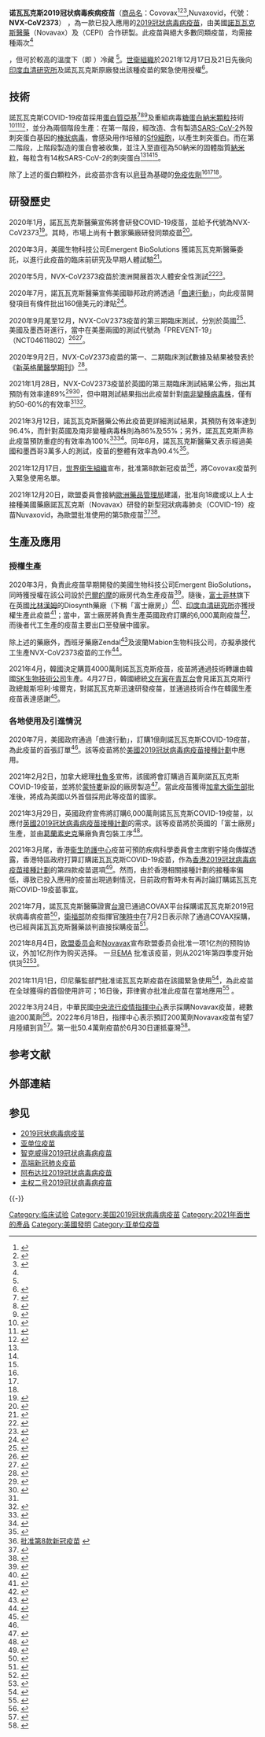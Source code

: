 {{noteTA
|T = zh-cn:诺瓦瓦克斯2019冠状病毒病疫苗; zh-hk:諾瓦瓦克斯2019冠狀病毒病疫苗; zh-mo:諾瓦瓦克斯2019冠狀病毒病疫苗; zh-tw:諾瓦瓦克斯嚴重特殊傳染性肺炎疫苗; zh-sg:诺瓦瓦克斯2019冠状病毒疾病疫苗; zh-my:诺瓦瓦克斯2019冠状病毒病疫苗;
|G1=ME
|G2=TO
}}
{{Infobox drug
| Verifiedfields     = 
| verifiedrevid      = 
| drug_name          = 
| INN                = 
| type               = 疫苗
| image              = 
| alt                = 
| caption            = 
| target             = [[嚴重急性呼吸綜合症冠狀病毒2型|SARS-CoV-2]]
| vaccine_type 	= [[蛋白質亞基|蛋白質亞基]]疫苗
<!-- Clinical data -->
| pronounce          = 
| tradename          = Covovax<ref name="covovax"/>,Nuvaxovid
| Drugs.com          = 
| MedlinePlus        = 
| licence_EU         = 
| licence_US         = 
| pregnancy_AU       = <!-- A/B1/B2/B3/C/D/X -->
| pregnancy_category = 
| legal_AU           = <!-- S2, S3, S4, S5, S6, S7, S8, S9 or Unscheduled-->
| legal_AU_comment   = 
| legal_BR           = <!-- OTC, A1, A2, A3, B1, B2, C1, C2, C3, C4, C5, D1, D2, E, F-->
| legal_BR_comment   = 
| legal_CA           = <!-- OTC, Rx-only, Schedule I, II, III, IV, V, VI, VII, VIII -->
| legal_UK           = <!-- GSL, P, POM, CD, CD Lic, CD POM, CD No Reg POM, CD (Benz) POM, CD (Anab) POM or CD Inv POM -->
| legal_US           = <!-- OTC / Rx-only / Schedule I, II, III, IV, V -->
| legal_UN           = <!-- N I, II, III, IV / P I, II, III, IV-->
| legal_NZ           = <!--Class A, B, C -->
| legal_status       = 
| routes_of_administration = [[肌肉注射|肌肉注射]]
<!-- Identifiers -->
| CAS_number         = 
| ATCvet             = 
| ATC_prefix         = None <!-- scheduled to be J07BX03 in 2022 -->
| ATC_suffix         = 
| PubChem            = 
| DrugBank           = DB15810
| synonyms          = NVX-CoV2373
}}
'''诺瓦瓦克斯2019冠状病毒疾病疫苗'''（[[商品名|商品名]]：Covovax<ref name="covovax">{{cite news|title=Covovax trials begin in India, launch hopefully in September: Adar Poonawalla|url=https://www.indiatoday.in/coronavirus-outbreak/vaccine-updates/story/covovax-trials-begin-in-india-serum-institute-novavax-adar-poonawalla-1784381-2021-03-27|access-date=2021-03-28|publisher=[[India_Today|India Today]]|date=2021-03-27|archive-date=2021-05-14|archive-url=https://web.archive.org/web/20210514153621/https://www.indiatoday.in/coronavirus-outbreak/vaccine-updates/story/covovax-trials-begin-in-india-serum-institute-novavax-adar-poonawalla-1784381-2021-03-27|dead-url=no}}</ref><ref>{{cite news|title=Hope to launch Covovax by September, says Serum Institute CEO|url=https://www.livemint.com/companies/news/hope-to-launch-covovax-by-september-says-serum-institute-ceo-11616834205232.html|access-date=2021-03-28|work=mint|date=2021-03-27|archive-date=2021-05-13|archive-url=https://web.archive.org/web/20210513082056/https://www.livemint.com/companies/news/hope-to-launch-covovax-by-september-says-serum-institute-ceo-11616834205232.html|dead-url=no}}</ref><ref>{{Cite journal|title=Novavax’s fridge-friendly vaccine impresses|url=http://www.nature.com/articles/s41587-021-00991-8|date=2021-07|journal=Nature Biotechnology|issue=7|doi=10.1038/s41587-021-00991-8|volume=39|pages=784–784|language=en|issn=1087-0156|access-date=2021-08-30|archive-date=2021-07-27|archive-url=https://web.archive.org/web/20210727194842/https://www.nature.com/articles/s41587-021-00991-8|dead-url=no}}</ref>,Nuvaxovid，代號： '''NVX-CoV2373'''） ，為一款已投入應用的[[2019冠狀病毒病疫苗|2019冠狀病毒病疫苗]]，由美國[[諾瓦瓦克斯醫藥|諾瓦瓦克斯醫藥]]（Novavax）及{{link-en|流行病預防創新聯盟|Coalition for Epidemic Preparedness Innovations}}（CEPI）合作研製。此疫苗與絕大多數同類疫苗，均需接種兩次<ref name="doi 10.1126/science.abg8101">{{Cite journal|title=Novavax vaccine delivers 89% efficacy against COVID-19 in U.K.—but is less potent in South Africa|url=https://www.sciencemag.org/news/2021/01/novavax-vaccine-delivers-89-efficacy-against-covid-19-uk-less-potent-south-africa|last=Wadman|first=Meredith|date=2021-01-28|journal=Science|doi=10.1126/science.abg8101|issn=0036-8075|access-date=2021-08-30|archive-date=2021-05-25|archive-url=https://web.archive.org/web/20210525001826/https://www.sciencemag.org/news/2021/01/novavax-vaccine-delivers-89-efficacy-against-covid-19-uk-less-potent-south-africa|dead-url=no}}</ref>，但可於較高的溫度下（即 {{convert|2|to|8|C|F}}）冷藏<!-- (36°F to 46°F) --><ref name="BBC 20210108" />。[[世衛組織|世衛組織]]於2021年12月17日及21日先後向[[印度血清研究所|印度血清研究所]]及諾瓦瓦克斯原廠發出該種疫苗的緊急使用授權<ref name="WHO諾瓦瓦克斯疫苗">{{cite news |title=世卫组织将第十种新冠疫苗列入紧急使用清单 |url=https://news.un.org/zh/story/2021/12/1096432 |accessdate=2022-01-01 |work=聯合國新聞 |date=2021-12-21}}</ref>。

== 技術 ==
諾瓦瓦克斯COVID-19疫苗採用[[蛋白質亞基|蛋白質亞基]]<ref name=":1">{{cite journal | vauthors = Wadman M | title = The long shot | journal = Science | volume = 370 | issue = 6517 | pages = 649–653 | date = November 2020 | pmid = 33154120 | doi = 10.1126/science.370.6517.649 | bibcode = 2020Sci...370..649W | doi-access = free }}</ref><ref name=":2">{{cite journal|vauthors=Wadman M|date=2020-12-28|title=Novavax launches pivotal U.S. trial of dark horse COVID-19 vaccine after manufacturing delays|url=https://www.sciencemag.org/news/2020/12/novavax-launches-pivotal-us-trial-dark-horse-covid-19-vaccine-after-manufacturing|journal=Science|doi=10.1126/science.abg3441|access-date=2021-04-05|archive-date=2021-05-13|archive-url=https://web.archive.org/web/20210513165035/https://www.sciencemag.org/news/2020/12/novavax-launches-pivotal-us-trial-dark-horse-covid-19-vaccine-after-manufacturing|dead-url=no}}</ref><ref name="Novavax">{{cite news |vauthors=Parekh N |title=Novavax: A SARS-CoV-2 Protein Factory to Beat COVID-19. |url=https://fancycomma.com/2020/07/24/novavax-protein-subunit-covid-19-vaccine/ |access-date=2020-07-24 |date=2020-07-24 |archive-date=2020-11-22 |archive-url=https://web.archive.org/web/20201122040118/https://fancycomma.com/2020/07/24/novavax-protein-subunit-covid-19-vaccine/ |dead-url=no }}</ref>及重組病毒[[糖蛋白|糖蛋白]][[納米顆粒|納米顆粒]]技術<ref>{{Cite journal|title=COVID-19 Vaccine Frontrunners and Their Nanotechnology Design|url=https://www.ncbi.nlm.nih.gov/pmc/articles/PMC7553041/|last=Chung|first=Young Hun|last2=Beiss|first2=Veronique|date=2020-10-09|journal=ACS Nano|doi=10.1021/acsnano.0c07197|issn=1936-0851|pmc=7553041|pmid=33034449|last3=Fiering|first3=Steven N.|last4=Steinmetz|first4=Nicole F.|access-date=2021-08-30|archive-date=2021-10-19|archive-url=https://web.archive.org/web/20211019082803/https://www.ncbi.nlm.nih.gov/pmc/articles/PMC7553041/|dead-url=no}}</ref><ref>{{cite journal | vauthors = Medhi R, Srinoi P, Ngo N, Tran HV, Lee TR |date=2020-09-25 |title=Nanoparticle-Based Strategies to Combat COVID-19 |journal=ACS Applied Nano Materials |volume=3 |issue=9 |pages=8557–8580 |doi=10.1021/acsanm.0c01978 |pmc=7482545 }}</ref><ref name=":3">{{cite web|title=Urgent global health needs addressed by Novavax|url=https://www.novavax.com/our-unique-technology|access-date=2021-01-30|website=Novavax|archive-url=https://web.archive.org/web/20210512090816/https://www.novavax.com/our-unique-technology|archive-date=2021-05-12|dead-url=no}}</ref>，並分為兩個階段生產：在第一階段，經改造、含有製造[[SARS-CoV-2|SARS-CoV-2]]外殼刺突蛋白基因的[[棒狀病毒科|棒狀病毒]]，會感染用作培殖的[[Sf9細胞|Sf9細胞]]，以產生刺突蛋白。而在第二階段，上階段製造的蛋白會被收集，並注入至直徑為50納米的固體脂質[[納米顆粒|納米粒]]，每粒含有14枚SARS-CoV-2的刺突蛋白<ref name=":1" /><ref name=":2" /><ref name=":3" />。

除了上述的蛋白顆粒外，此疫苗亦含有以[[皂苷|皂苷]]為基礎的[[免疫佐劑|免疫佐劑]]<ref name=":1" /><ref name=":2" /><ref name=":3" />。

== 研發歷史 ==
2020年1月，諾瓦瓦克斯醫藥宣佈將會研發COVID-19疫苗，並給予代號為NVX-CoV2373<ref name="gilgore">{{cite news |vauthors=Gilgore S |title=Novavax is working to advance a potential coronavirus vaccine. So are competitors. |url=https://www.bizjournals.com/washington/news/2020/02/26/novavax-is-moving-forward-with-a.html |work=Washington Business Journal |access-date=2020-03-06 |date=2020-02-26 |archive-date=2020-03-16 |archive-url=https://web.archive.org/web/20200316041227/https://www.bizjournals.com/washington/news/2020/02/26/novavax-is-moving-forward-with-a.html |dead-url=no }}</ref>。其時，市場上尚有十數家藥廠研發同類疫苗<ref name="milken">{{cite web |title=COVID-19 vaccine tracker (click on 'Vaccines' tab) |url=https://docs.google.com/spreadsheets/d/16DbPhF9OD0MHHtCR12of6yUcfiRzP_-XGkynEbnipds/htmlview?pru=AAABchldaXU*ZWdU7a75RG6u_cw8QpEBhw# |publisher=Milken Institute |access-date=2020-05-12 |date=2020-05-11 |lay-url=https://milkeninstitute.org/covid-19-tracker |archive-date=2020-06-06 |archive-url=https://web.archive.org/web/20200606220149/https://docs.google.com/spreadsheets/d/16DbPhF9OD0MHHtCR12of6yUcfiRzP_-XGkynEbnipds/htmlview?pru=AAABchldaXU*ZWdU7a75RG6u_cw8QpEBhw |dead-url=no }}</ref>。

2020年3月，美國生物科技公司Emergent BioSolutions 獲諾瓦瓦克斯醫藥委託，以進行此疫苗的臨床前研究及早期人體試驗<ref>{{cite news|url=https://www.bizjournals.com/washington/news/2020/03/10/novavax-s-coronavirus-vaccine-program-is-getting.html|title=Novavax's coronavirus vaccine program is getting some help from Emergent BioSolutions|vauthors=Gilgore S|date=2020-03-10|work=Washington Business Journal|access-date=2020-03-10|archive-date=2020-04-09|archive-url=https://web.archive.org/web/20200409200636/https://www.bizjournals.com/washington/news/2020/03/10/novavax-s-coronavirus-vaccine-program-is-getting.html|dead-url=no}}</ref>。 

2020年5月，NVX-CoV2373疫苗於澳洲開展首次人體安全性測試<ref name=fp>{{cite news|title=Novavax scores $384M deal, CEPI's largest ever, to fund coronavirus vaccine work|vauthors=Sagonowsky E|url=https://www.fiercepharma.com/vaccines/novavax-scores-cepi-s-largest-award-up-to-384m-to-support-covid-19-vaccine-work|work=FiercePharma|date=2020-05-11|access-date=2020-05-12|archive-date=2020-05-16|archive-url=https://web.archive.org/web/20200516215744/https://www.fiercepharma.com/vaccines/novavax-scores-cepi-s-largest-award-up-to-384m-to-support-covid-19-vaccine-work|dead-url=no}}</ref><ref>{{cite web|title=Novavax starts clinical trial of its coronavirus vaccine candidate|url=https://www.cnbc.com/2020/05/25/novavax-starts-phase-1-clinical-trial-of-coronavirus-vaccine-candidate.html|date=2020-05-25|publisher=CNBC|access-date=2020-05-26|archive-date=2020-05-26|archive-url=https://web.archive.org/web/20200526013622/https://www.cnbc.com/2020/05/25/novavax-starts-phase-1-clinical-trial-of-coronavirus-vaccine-candidate.html|dead-url=no}}</ref>。

2020年7月，諾瓦瓦克斯醫藥宣佈美國聯邦政府將透過「[[曲速行動|曲速行動]]」，向此疫苗開發項目有條件批出160億美元的津貼<ref name=":0">{{cite news|vauthors=Steenhuysen J|date=2020-07-07|title=U.S. government awards Novavax $1.6 billion for coronavirus vaccine|work=Reuters|url=https://www.reuters.com/article/us-health-coronavirus-novavax-idUSKBN248182|access-date=2020-09-15|archive-date=2020-09-14|archive-url=https://web.archive.org/web/20200914213046/https://www.reuters.com/article/us-health-coronavirus-novavax-idUSKBN248182|dead-url=no}}</ref>。

2020年9月尾至12月，NVX-CoV2373疫苗的第三期臨床測試，分別於英國<ref>{{cite news|vauthors=Thomas K, Zimmer C|date=2020-09-24|title=Novavax Enters Final Stage of Coronavirus Vaccine Trials|work=The New York Times|url=https://www.nytimes.com/2020/09/24/health/covid-19-vaccine-novavax.html|access-date=2020-09-28|issn=0362-4331|archive-date=2020-09-28|archive-url=https://web.archive.org/web/20200928031642/https://www.nytimes.com/2020/09/24/health/covid-19-vaccine-novavax.html|dead-url=no}}</ref>、美國及墨西哥進行，當中在美墨兩國的測試代號為「PREVENT-19」（NCT04611802）<ref>{{ClinicalTrialsGov|NCT04611802|A Study Looking at the Efficacy, Immune Response, and Safety of a COVID-19 Vaccine in Adults at Risk for SARS-CoV-2}}</ref>{{Full citation needed|date=February 2021}}<ref>{{cite web | title=Phase 3 trial of Novavax investigational COVID-19 vaccine opens | website=National Institutes of Health (NIH) | date=2020-12-28 | url=https://www.nih.gov/news-events/news-releases/phase-3-trial-novavax-investigational-covid-19-vaccine-opens | access-date=2020-12-28 | archive-date=2021-01-19 | archive-url=https://web.archive.org/web/20210119074047/https://www.nih.gov/news-events/news-releases/phase-3-trial-novavax-investigational-covid-19-vaccine-opens | dead-url=no }}</ref>。

2020年9月2日，NVX-CoV2373疫苗的第一、二期臨床測試數據及結果被發表於《[[新英格兰医学杂志|新英格蘭醫學期刊]]》<ref>{{Cite journal|title=Phase 1–2 Trial of a SARS-CoV-2 Recombinant Spike Protein Nanoparticle Vaccine|url=https://doi.org/10.1056/NEJMoa2026920|last=Keech|first=Cheryl|last2=Albert|first2=Gary|date=2020-12-10|journal=New England Journal of Medicine|issue=24|doi=10.1056/NEJMoa2026920|volume=383|pages=2320–2332|issn=0028-4793|pmc=PMC7494251|pmid=32877576|last3=Cho|first3=Iksung|last4=Robertson|first4=Andreana|last5=Reed|first5=Patricia|last6=Neal|first6=Susan|last7=Plested|first7=Joyce S.|last8=Zhu|first8=Mingzhu|last9=Cloney-Clark|first9=Shane}}</ref>。

2021年1月28日，NVX-CoV2373疫苗於英國的第三期臨床測試結果公佈，指出其預防有效率達89%<ref>{{cite news|vauthors=Lovelace B|date=2020-01-28|title=Novavax says Covid vaccine is more than 89% effective|work=CNBC|url=https://www.cnbc.com/2021/01/28/covid-vaccine-novavax-says-covid-vaccine-is-more-than-89percent-effective.html|accessdate=2021-04-05|archive-date=2021-01-30|archive-url=https://web.archive.org/web/20210130124318/https://www.cnbc.com/2021/01/28/covid-vaccine-novavax-says-covid-vaccine-is-more-than-89percent-effective.html|dead-url=no}}</ref><ref name="BBC 20210108">{{cite news|date=2021-01-28|title=New Covid vaccine shows 89% efficacy in UK trials|work=BBC News|url=https://www.bbc.com/news/uk-55850352|access-date=2021-01-28|archive-date=2021-04-29|archive-url=https://web.archive.org/web/20210429173739/https://www.bbc.com/news/uk-55850352|dead-url=no}}</ref>，但中期測試結果指出此疫苗針對[[严重急性呼吸综合征冠状病毒2变种|南非變種病毒株]]，僅有約50-60%的有效率<ref name="doi 10.1126/science.abg8101" /><ref>{{cite web | vauthors=Facher L, Joseph A | title=Novavax says its Covid-19 vaccine is 90% effective in late-stage trial | website=[[Stat_(website)|Stat]] | date=2021-01-28 | url=https://www.statnews.com/2021/01/28/novavax-says-its-covid-19-vaccine-is-90-effective-but-far-less-so-against-one-variant/ | access-date=2021-01-29 | archive-date=2021-01-29 | archive-url=https://web.archive.org/web/20210129235353/https://www.statnews.com/2021/01/28/novavax-says-its-covid-19-vaccine-is-90-effective-but-far-less-so-against-one-variant/ | dead-url=no }}</ref>。

2021年3月12日，諾瓦瓦克斯醫藥公佈此疫苗更詳細測試結果，其預防有效率達到96.4%，而針對英國及南非變種病毒株則為86%及55%；另外，諾瓦瓦克斯声称此疫苗預防重症的有效率為100%<ref name=":4">{{Cite news|last=O’Donnell|first=Carl|last2=Nadeem|first2=Dania|date=2021-03-11|title=Novavax vaccine 96% effective against original coronavirus, 86% vs British variant in UK trial|work=Reuters|url=https://www.reuters.com/article/uk-health-coronavirus-vaccines-novavax-idUSKBN2B32ZI|access-date=2021-03-23|archive-date=2021-05-04|archive-url=https://web.archive.org/web/20210504051743/https://www.reuters.com/article/uk-health-coronavirus-vaccines-novavax-idUSKBN2B32ZI|dead-url=no}}</ref><ref>{{Cite web|title=诺瓦瓦克斯声称 疫苗经试验100%能预防重症|url=https://www.swissinfo.ch/chi/%E8%AF%BA%E7%93%A6%E7%93%A6%E5%85%8B%E6%96%AF%E5%A3%B0%E7%A7%B0-%E7%96%AB%E8%8B%97%E7%BB%8F%E8%AF%95%E9%AA%8C100-%E8%83%BD%E9%A2%84%E9%98%B2%E9%87%8D%E7%97%87/46442402|access-date=2021-05-13|work=SWI swissinfo.ch|publisher=[[瑞士资讯|瑞士资讯]]|language=zh|archive-date=2021-05-13|archive-url=https://web.archive.org/web/20210513062856/https://www.swissinfo.ch/chi/%E8%AF%BA%E7%93%A6%E7%93%A6%E5%85%8B%E6%96%AF%E5%A3%B0%E7%A7%B0-%E7%96%AB%E8%8B%97%E7%BB%8F%E8%AF%95%E9%AA%8C100-%E8%83%BD%E9%A2%84%E9%98%B2%E9%87%8D%E7%97%87/46442402|dead-url=no}}</ref>。同年6月，諾瓦瓦克斯醫藥又表示經過美國和墨西哥3萬多人的測試，疫苗的整體有效率為90.4%<ref>{{cite news |title=諾瓦瓦克斯公布其研發的新冠疫苗有效率逾九成 |url=https://news.rthk.hk/rthk/ch/component/k2/1595828-20210615.htm |accessdate=2021-06-15 |archive-date=2021-06-16 |archive-url=https://web.archive.org/web/20210616043125/https://news.rthk.hk/rthk/ch/component/k2/1595828-20210615.htm |dead-url=no }}</ref>。

2021年12月17日，[[世界衛生組織|世界衛生組織]]宣布，批准第8款新冠疫苗<ref>[https://extranet.who.int/pqweb/vaccines/vaccinescovid-19-vaccine-eul-issued 批准第8款新冠疫苗] {{Wayback|url=https://extranet.who.int/pqweb/vaccines/vaccinescovid-19-vaccine-eul-issued |date=20211221213532 }}</ref>，將Covovax疫苗列入緊急使用名單。

2021年12月20日，歐盟委員會接納[[歐洲藥品管理局|歐洲藥品管理局]]建議，批准向18歲或以上人士接種美國藥廠諾瓦瓦克斯（Novavax）研發的新型冠狀病毒肺炎（COVID-19）疫苗Nuvaxovid，為歐盟批准使用的第5款疫苗<ref>{{Cite web|title=新冠肺炎｜歐盟批准使用Novavax疫苗|url=https://www.hk01.com/%E5%8D%B3%E6%99%82%E5%9C%8B%E9%9A%9B/714750/%E6%96%B0%E5%86%A0%E8%82%BA%E7%82%8E-%E6%AD%90%E7%9B%9F%E6%89%B9%E5%87%86%E4%BD%BF%E7%94%A8novavax%E7%96%AB%E8%8B%97|date=2021-12-21|newspaper=香港01|access-date=2021-12-21|archive-date=2021-12-21|archive-url=https://web.archive.org/web/20211221042704/https://www.hk01.com/%E5%8D%B3%E6%99%82%E5%9C%8B%E9%9A%9B/714750/%E6%96%B0%E5%86%A0%E8%82%BA%E7%82%8E-%E6%AD%90%E7%9B%9F%E6%89%B9%E5%87%86%E4%BD%BF%E7%94%A8novavax%E7%96%AB%E8%8B%97|dead-url=no}}</ref><ref>{{Cite web|title=Nuvaxovid COVID-19 Vaccine (recombinant, adjuvanted)|url=https://www.ema.europa.eu/en/medicines/human/EPAR/nuvaxovid|date=2021-12-20|website=EMA|access-date=2021-12-22|archive-date=2021-12-23|archive-url=https://web.archive.org/web/20211223093752/https://www.ema.europa.eu/en/medicines/human/EPAR/nuvaxovid|dead-url=no}}</ref>。

== 生產及應用 ==
=== 授權生產 ===
2020年3月，負責此疫苗早期開發的美國生物科技公司Emergent BioSolutions，同時獲授權在該公司設於[[巴爾的摩|巴爾的摩]]的廠房代為生產疫苗<ref>{{cite web|vauthors=McCartney R|title=Maryland plays an outsized role in worldwide hunt for a coronavirus vaccine|url=https://www.washingtonpost.com/local/maryland-plays-an-outsized-role-in-worldwide-hunt-for-a-coronavirus-vaccine/2020/05/03/3b6f2cb8-8bd5-11ea-8ac1-bfb250876b7a_story.html|website=Washington Post|dead-url=no|archive-url=https://web.archive.org/web/20200507230732/https://www.washingtonpost.com/local/maryland-plays-an-outsized-role-in-worldwide-hunt-for-a-coronavirus-vaccine/2020/05/03/3b6f2cb8-8bd5-11ea-8ac1-bfb250876b7a_story.html|archive-date=2020-05-07|access-date=2020-05-08}}</ref>。隨後，[[富士胶片|富士菲林]]旗下在英國[[比林漢姆|比林漢姆]]的Diosynth藥廠（下稱「富士廠房」）<ref name=guardian-20210128>{{cite news |url=https://www.theguardian.com/society/2021/jan/28/novavax-covid-vaccine-shown-to-be-nearly-90-effective-in-uk-trial |title=Novavax Covid vaccine shown to be nearly 90% effective in UK trial |vauthors=Boseley S, Davis N |newspaper=The Guardian |date=2021-01-28 |access-date=2021-01-29 |archive-date=2021-04-12 |archive-url=https://web.archive.org/web/20210412163928/https://www.theguardian.com/society/2021/jan/28/novavax-covid-vaccine-shown-to-be-nearly-90-effective-in-uk-trial |dead-url=no }}</ref>、[[印度血清研究所|印度血清研究所]]亦獲授權生產此疫苗<ref>{{cite news |title=Novavax signs COVID-19 vaccine supply deal with India's Serum Institute |url=https://www.reuters.com/article/us-health-coronavirus-novavax/novavax-signs-covid-19-vaccine-supply-deal-with-indias-serum-institute-idINKCN25139A |work=Reuters |date=2020-08-05 |accessdate=2021-04-05 |archive-date=2021-03-19 |archive-url=https://web.archive.org/web/20210319014912/https://www.reuters.com/article/us-health-coronavirus-novavax/novavax-signs-covid-19-vaccine-supply-deal-with-indias-serum-institute-idINKCN25139A |dead-url=no }}</ref>；當中，富士廠房將負責生產英國政府訂購的6,000萬劑疫苗<ref name=teesidelive-20200814>{{cite news |url=https://www.gazettelive.co.uk/news/teesside-news/60m-doses-new-covid-19-18767512 |title=60m doses of new covid-19 vaccine could be made in Billingham – and be ready for mid-2021 |vauthors=Brown M |website=TeesideLive |publisher=Reach |date=2020-08-14 |access-date=2021-01-29 |archive-date=2021-02-07 |archive-url=https://web.archive.org/web/20210207060752/https://www.gazettelive.co.uk/news/teesside-news/60m-doses-new-covid-19-18767512 |dead-url=no }}</ref>，而後者代工生產的疫苗主要出口至發展中國家。

除上述的藥廠外，西班牙藥廠Zendal<ref>{{cite web | title = Spain, again chosen to produce the vaccine to combat COVID-19 | date = 2020-09-18 | url = https://www.thisistherealspain.com/en/latest-news/spain-again-chosen-to-produce-the-vaccine-to-combat-covid-19/?fbclid=IwAR2x7HPGpchz5Ib1fpcMiltQQ3fl3bcNKibpTUOJbBDxiDFZ98nougKtypA | work = This is the Real Spain | access-date = 2021-04-05 | archive-date = 2021-03-19 | archive-url = https://web.archive.org/web/20210319015957/https://www.thisistherealspain.com/en/latest-news/spain-again-chosen-to-produce-the-vaccine-to-combat-covid-19/?fbclid=IwAR2x7HPGpchz5Ib1fpcMiltQQ3fl3bcNKibpTUOJbBDxiDFZ98nougKtypA | dead-url = no }}</ref>及波蘭Mabion生物科技公司，亦擬承接代工生產NVX-CoV2373疫苗的工作<ref>{{cite web | title = Novavax Deal With Mabion Boosts Poland’s Nascent Biotech Scene | date = 2021-03-25 | url = https://www.bloomberg.com/news/articles/2021-03-03/novavax-deal-with-mabion-boosts-poland-s-nascent-biotech-scene | work = Bloomberg | access-date = 2021-04-05 | archive-date = 2021-03-09 | archive-url = https://web.archive.org/web/20210309181639/https://www.bloomberg.com/news/articles/2021-03-03/novavax-deal-with-mabion-boosts-poland-s-nascent-biotech-scene | dead-url = no }}</ref>。

2021年4月，韓國決定購買4000萬劑諾瓦瓦克斯疫苗，疫苗將通過技術轉讓由韓國[[SK集团|SK生物技術公司]]生產。4月27日，韓國總統[[文在寅|文在寅]]在[[青瓦台|青瓦台]]會見諾瓦瓦克斯行政總裁斯坦利·埃爾克，對諾瓦瓦克斯迅速研發疫苗，並通過技術合作在韓國生產疫苗表達感謝<ref name="文在寅會見諾瓦瓦克斯CEO">{{cite news |title=文在寅接见美国药企诺瓦瓦克斯CEO埃尔克 |url=https://m-cn.yna.co.kr/view/ACK20210427006800881 |accessdate=2021-05-02 |work=韓聯社 |date=2021-04-27 |archive-date=2021-05-02 |archive-url=https://web.archive.org/web/20210502095707/https://m-cn.yna.co.kr/view/ACK20210427006800881 |dead-url=no }}</ref>。

=== 各地使用及引進情況 ===
2020年7月，美國政府通過「曲速行動」，訂購1億劑諾瓦瓦克斯COVID-19疫苗，為此疫苗的首張訂單<ref name=":0"/>。該等疫苗將於[[美國2019冠狀病毒病疫苗接種計劃|美國2019冠狀病毒病疫苗接種計劃]]中應用。

2021年2月2日，加拿大總理[[賈斯汀·杜魯多|杜魯多]]宣佈，該國將會訂購過百萬劑諾瓦瓦克斯COVID-19疫苗，並將於[[蒙特利尔|蒙特婁]]新設的廠房製造<ref>{{cite web | title=Canada signs deal to produce Novavax COVID-19 vaccine at Montreal plant | website=CP24 | date=2021-02-02 | url=https://www.cp24.com/news/canada-signs-deal-to-produce-novavax-covid-19-vaccine-at-montreal-plant-1.5291842 | access-date=2021-02-02 | archive-date=2021-04-28 | archive-url=https://web.archive.org/web/20210428093922/https://www.cp24.com/news/canada-signs-deal-to-produce-novavax-covid-19-vaccine-at-montreal-plant-1.5291842 | dead-url=no }}</ref>。當此疫苗獲得[[加拿大衛生部|加拿大衛生部]]批准後，將成為美國以外首個採用此等疫苗的國家。

2021年3月29日，英國政府宣佈將訂購6,000萬劑諾瓦瓦克斯COVID-19疫苗，以應付[[英國2019冠狀病毒病疫苗接種計劃|英國2019冠狀病毒病疫苗接種計劃]]的需求。該等疫苗將於英國的「富士廠房」生產，並由[[葛蘭素史克|葛蘭素史克]]藥廠負責包裝工序<ref>{{Cite web|title=GSK to support manufacture of Novavax Covid-19 jab at Barnard Castle facility|url=https://www.expressandstar.com/news/uk-news/2021/03/29/gsk-to-support-manufacture-of-novavax-covid-19-jab-at-barnard-castle-facility/|access-date=2021-04-05|date=2021-03-29|publisher=Express & Star|archive-url=https://web.archive.org/web/20210329214343/https://www.expressandstar.com/news/uk-news/2021/03/29/gsk-to-support-manufacture-of-novavax-covid-19-jab-at-barnard-castle-facility/|archive-date=2021-03-29|dead-url=no}}</ref>。

2021年3月尾，香港[[衞生防護中心|衞生防護中心]]疫苗可預防疾病科學委員會主席劉宇隆向傳媒透露，香港特區政府打算訂購諾瓦瓦克斯COVID-19疫苗，作為[[香港2019冠狀病毒病疫苗接種計劃|香港2019冠狀病毒病疫苗接種計劃]]的第四款疫苗選項<ref>{{Cite web|title=專家指政府有意採購第 4 款疫苗 採重組蛋白技術 料為「美國 Novavax」或「成都威斯克」|url=https://www.thestandnews.com/society/專家指政府有意採購第-4-款疫苗-採重組蛋白技術-料為-美國-novavax-或-成都威斯克/|accessdate=2021-03-13|date=2021-03-13|work=立場新聞|archive-url=https://web.archive.org/web/20210314082912/https://www.thestandnews.com/society/%E5%B0%88%E5%AE%B6%E6%8C%87%E6%94%BF%E5%BA%9C%E6%9C%89%E6%84%8F%E6%8E%A1%E8%B3%BC%E7%AC%AC-4-%E6%AC%BE%E7%96%AB%E8%8B%97-%E6%8E%A1%E9%87%8D%E7%B5%84%E8%9B%8B%E7%99%BD%E6%8A%80%E8%A1%93-%E6%96%99%E7%82%BA-%E7%BE%8E%E5%9C%8B-novavax-%E6%88%96-%E6%88%90%E9%83%BD%E5%A8%81%E6%96%AF%E5%85%8B/|archive-date=2021-03-14|dead-url=no}}</ref>。然而，由於香港相關接種計劃的接種率偏低，導致已投入應用的疫苗出現過剩情況，目前政府暫時未有再討論訂購諾瓦瓦克斯COVID-19疫苗事宜。

2021年7月，諾瓦瓦克斯醫藥證實[[台灣|台灣]]已通過COVAX平台採購诺瓦瓦克斯2019冠状病毒病疫苗<ref name="台灣早透過COVAX訂購諾瓦瓦克斯">{{cite news |title=諾瓦瓦克斯證實︰台灣早透過COVAX訂購疫苗 |url=https://news.ltn.com.tw/news/life/paper/1458290 |accessdate=2021-07-08 |work=自由時報 |date=2021-07-03 |archive-date=2021-07-11 |archive-url=https://web.archive.org/web/20210711093948/https://news.ltn.com.tw/news/life/paper/1458290 |dead-url=no }}</ref>，[[中華民國衛生福利部|衛福部]]防疫指揮官[[陳時中|陳時中]]在7月2日表示除了通過COVAX採購，也已經與諾瓦瓦克斯醫藥談判直接採購疫苗<ref name="台灣談判直接採購諾瓦瓦克斯">{{cite news |title=不只從COVAX取得諾瓦瓦克斯疫苗 陳時中：正與原廠談判 |url=https://udn.com/news/story/122190/5574008 |accessdate=2021-07-08 |work=聯合報 |date=2021-07-02 |archive-date=2021-07-09 |archive-url=https://web.archive.org/web/20210709185026/https://udn.com/news/story/122190/5574008 |dead-url=no }}</ref>。

2021年8月4日，[[欧洲联盟委员会|欧盟委员会]]和[[诺瓦瓦克斯医药|Novavax]]宣布欧盟委员会批准一项1亿剂的预购协议，外加1亿剂作为购买选择。 一旦[[欧洲药品管理局|EMA]] 批准该疫苗，则从2021年第四季度开始供货<ref>{{Cite web|date=2021-08-04|title=Novavax and European Commission Finalize Advance Purchase Agreement for up to 200 million doses of COVID-19 Vaccine - Aug 4, 2021|url=https://ir.novavax.com/2021-08-04-Novavax-and-European-Commission-Finalize-Advance-Purchase-Agreement-for-up-to-200-million-doses-of-COVID-19-Vaccine?sf148464829=1|url-status=no|access-date=2021-08-04|website=novavax.com|language=en|archive-date=2021-08-09|archive-url=https://web.archive.org/web/20210809141219/https://ir.novavax.com/2021-08-04-Novavax-and-European-Commission-Finalize-Advance-Purchase-Agreement-for-up-to-200-million-doses-of-COVID-19-Vaccine?sf148464829=1}}</ref><ref>{{Cite web|date=2021-08-04|title=Coronavirus: Commission approves new contract for a potential COVID-19 vaccine with Novavax|url=https://ec.europa.eu/commission/presscorner/home/en|url-status=no|access-date=2021-08-04|website=European Commission|language=en|archive-date=2020-08-25|archive-url=https://web.archive.org/web/20200825095835/https://ec.europa.eu/commission/presscorner/home/en}}</ref>。

2021年11月1日，印尼藥監部門批准诺瓦瓦克斯疫苗在該國緊急使用<ref name="Indonesia">{{Cite news|last=Reuters|date=2021-11-01|title=Novavax COVID-19 vaccine receives first emergency use authorization|language=en|work=Reuters|url=https://www.reuters.com/business/healthcare-pharmaceuticals/novavax-covid-19-vaccine-receives-emergency-use-authorization-indonesia-2021-11-01/|access-date=2021-11-01|archive-date=2021-12-24|archive-url=https://web.archive.org/web/20211224034919/https://www.reuters.com/business/healthcare-pharmaceuticals/novavax-covid-19-vaccine-receives-emergency-use-authorization-indonesia-2021-11-01/|dead-url=no}}</ref>，為此疫苗在全球獲得的首個使用許可；16日後，菲律賓亦批准此疫苗在當地應用<ref>{{cite news |title=Philippines approves emergency use of Novavax's COVID-19 vaccine |url=https://www.reuters.com/business/healthcare-pharmaceuticals/philippines-approves-emergency-use-novavaxs-covid-19-vaccine-2021-11-17/ |access-date=2021-11-17 |publisher=Reuters |date=2021-11-17 |archive-date=2021-12-23 |archive-url=https://web.archive.org/web/20211223012200/https://www.reuters.com/business/healthcare-pharmaceuticals/philippines-approves-emergency-use-novavaxs-covid-19-vaccine-2021-11-17/ |dead-url=no }}</ref>
。

2022年3月24日，中華民國[[嚴重特殊傳染性肺炎中央流行疫情指揮中心|中央流行疫情指揮中心]]表示採購Novavax疫苗，總數逾200萬劑<ref>{{cite news |author1=蘇龍麒 |title=陳時中證實採購Novavax疫苗 逾200萬劑抵台時間待定 |url=https://www.cna.com.tw/news/ahel/202203245003.aspx |accessdate=2022-06-20 |agency=中央社 |date=2022-03-24}}</ref>。2022年6月18日，指揮中心表示預訂200萬劑Novavax疫苗有望7月陸續到貨<ref>{{cite news |author1=張茗喧 |title=幼兒莫德納估7月中下旬開打 Novavax最快7月到貨 |url=https://www.cna.com.tw/news/ahel/202206180107.aspx |accessdate=2022-06-20 |agency=中央社 |date=2022-06-18}}</ref>。第一批50.4萬劑疫苗於6月30日運抵臺灣<ref>{{cite news |author1=吳亮儀 |title=首批50.4萬劑Novavax疫苗抵台 檢驗封緘照片曝光 |url=https://news.ltn.com.tw/news/life/breakingnews/3977084 |accessdate=2022-06-30 |work=自由時報 |date=2022-06-30}}</ref>。

== 参考文献 ==
{{Reflist|35em}}

== 外部連結 ==
{{Scholia}}

== 参见 ==
{{Portal|2019冠状病毒病|病毒|药理学|医学|美国}}
*[[2019冠状病毒病疫苗|2019冠状病毒病疫苗]]
*[[亚单位疫苗|亚单位疫苗]]
*[[智克威得2019冠状病毒病疫苗|智克威得2019冠状病毒病疫苗]]
*[[高端新冠肺炎疫苗|高端新冠肺炎疫苗]]
*[[阿布达拉2019冠状病毒病疫苗|阿布达拉2019冠状病毒病疫苗]]
*[[主权二号2019冠状病毒病疫苗|主权二号2019冠状病毒病疫苗]]

{{-}}
{{COVID-19}}
{{Vaccines}}

[[Category:临床试验|Category:临床试验]]
[[Category:美国2019冠状病毒病疫苗|Category:美国2019冠状病毒病疫苗]]
[[Category:2021年面世的產品|Category:2021年面世的產品]]
[[Category:美國發明|Category:美國發明]]
[[Category:亚单位疫苗|Category:亚单位疫苗]]